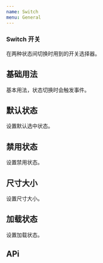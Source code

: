 ```yaml
---
name: Switch
menu: General
---
```




### Switch 开关
<p>在两种状态间切换时用到的开关选择器。</p>

## 基础用法
<p>基本用法，状态切换时会触发事件。</p>

<Playground>
    <div className="basis">
       <Switch />
    </div>
</Playground>

## 默认状态
<p>设置默认选中状态。</p>

<Playground>
    <div className="basis">
       <Switch defaultChecked={true}/>
       <Switch defaultChecked={false}/>
    </div>
</Playground>

## 禁用状态
<p>设置禁用状态。</p>

<Playground>
    <div className="basis">
       <Switch defaultChecked={true} disabled/>
       <Switch defaultChecked={false} disabled/>
    </div>
</Playground>

## 尺寸大小
<p>设置尺寸大小。</p>

<Playground>
    <div className="basis">
       <Switch defaultChecked={true} size={"small"}/>
       <Switch defaultChecked={false} />
    </div>
</Playground>

## 加载状态
<p>设置加载状态。</p>

<Playground>
    <div className="basis">
       <Switch defaultChecked={true} loading={true}/>
       <Switch defaultChecked={false} loading={false}/>
    </div>
</Playground>

## APi

<Api/>



